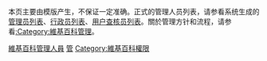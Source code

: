 {{catmore|Wikipedia:管理员}}
{{Commonscat|Wikipedia administrators}}
本页主要由模版{{tl|Admin}}产生，不保证一定准确。正式的管理人员列表，请参看系统生成的[[Special:Listusers/sysop|管理员列表]]、[[Special:Listusers/bureaucrat|行政员列表]]、[[Special:Listusers/checkuser|用户查核员列表]]。關於管理方针和流程，请参看[[:Category:維基百科管理|:Category:維基百科管理]]。

[[Category:維基百科管理人員|]]
[[Category:依用户组区分的维基人|管]]
[[Category:維基百科權限|Category:維基百科權限]]